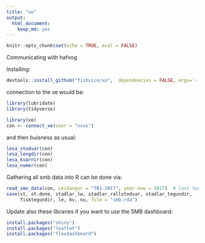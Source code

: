 ```yaml
---
title: "xe"
output: 
  html_document: 
    keep_md: yes
---
```


```r
knitr::opts_chunk$set(echo = TRUE, eval = FALSE)
```

Communicating with hafvog

Installing:

```r
devtools::install_github("fishvice/xe",  dependencies = FALSE, args='--no-multiarch')
```

connection to the xe would be:

```r
library(lubridate)
library(tidyverse)

library(xe)
con <- connect_xe(user = "xxxx")
```

and then buisness as usual:
```r
lesa_stodvar(con)
lesa_lengdir(con)
lesa_kvarnir(con)
lesa_numer(con)
```

Gathering all smb data into R can be done via:
```r
read_smx_data(con, Leidangur = "TB1-2017", year.now = 2017)  # last two arguments a temporary fix
save(st, st.done, stadlar_lw, stadlar_rallstodvar, stadlar_tegundir,
     fisktegundir, le, kv, nu, file = "smb.rda")
```

Update also these libraries if you want to use the SMB dashboard:
```r
install.packages("shiny")
install.packages("leaflet")
install.packages("flexdashboard")
```



